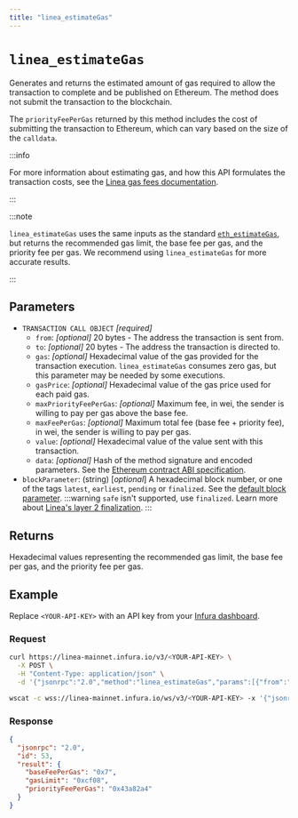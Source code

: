 ```yaml
---
title: "linea_estimateGas"
---
```



# `linea_estimateGas`

Generates and returns the estimated amount of gas required to allow the transaction to complete and be
published on Ethereum. The method does not submit the transaction to the blockchain.

The `priorityFeePerGas` returned by this method includes the cost of submitting the transaction to Ethereum, which
can vary based on the size of the `calldata`.

:::info

For more information about estimating gas, and how this API formulates the transaction costs, see the
[Linea gas fees documentation](https://docs.linea.build/build-on-linea/gas-fees).

:::

:::note

`linea_estimateGas` uses the same inputs as the standard [`eth_estimateGas`](https://docs.infura.io/api/networks/linea/json-rpc-methods/eth_estimategas),
but returns the recommended gas limit, the base fee per gas, and the priority fee per gas.
We recommend using `linea_estimateGas` for more accurate results.

:::

## Parameters

- `TRANSACTION CALL OBJECT` _\[required]_
  - `from`: _\[optional]_ 20 bytes - The address the transaction is sent from.
  - `to`: _\[optional]_ 20 bytes - The address the transaction is directed to.
  - `gas`: _\[optional]_ Hexadecimal value of the gas provided for the transaction execution. `linea_estimateGas` consumes
      zero gas, but this parameter may be needed by some executions.
  - `gasPrice`: _\[optional]_ Hexadecimal value of the gas price used for each paid gas.
  - `maxPriorityFeePerGas`: _\[optional]_ Maximum fee, in wei, the sender is willing to pay per gas above the base fee.
  - `maxFeePerGas`: _\[optional]_ Maximum total fee (base fee + priority fee), in wei, the sender is willing to pay per gas.
  - `value`: _\[optional]_ Hexadecimal value of the value sent with this transaction.
  - `data`: _\[optional]_ Hash of the method signature and encoded parameters. See the
      [Ethereum contract ABI specification](https://docs.soliditylang.org/en/latest/abi-spec.html).
- `blockParameter`: (string) [_optional_] A hexadecimal block number, or one of the tags `latest`, `earliest`, `pending` or `finalized`. See the [default block parameter](https://ethereum.org/en/developers/docs/apis/json-rpc/#default-block).
  :::warning
  `safe` isn't supported, use `finalized`.
  Learn more about [Linea's layer 2 finalization](https://docs.linea.build/developers/guides/finalized-block).
  :::

## Returns

Hexadecimal values representing the recommended gas limit, the base fee per gas, and the priority fee per gas.

## Example

Replace `<YOUR-API-KEY>` with an API key from your [Infura dashboard](https://infura.io/dashboard).

### Request

<Tabs>
  <TabItem value="cURL">

  ```bash
  curl https://linea-mainnet.infura.io/v3/<YOUR-API-KEY> \
    -X POST \
    -H "Content-Type: application/json" \
    -d '{"jsonrpc":"2.0","method":"linea_estimateGas","params":[{"from":"0x42c27251C710864Cf76f1b9918Ace3E585e6E21b","value":"0x1","gasPrice":"0x100000000","gas":"0x21000"}],"id":53}'
  ```

  </TabItem>
  <TabItem value="WSS">

  ```bash
  wscat -c wss://linea-mainnet.infura.io/ws/v3/<YOUR-API-KEY> -x '{"jsonrpc":"2.0","method":"linea_estimateGas","params":[{"from":"0x42c27251C710864Cf76f1b9918Ace3E585e6E21b","value":"0x1","gasPrice":"0x100000000","gas":"0x21000"}],"id":53}'
  ```

  </TabItem>
</Tabs>

### Response

<Tabs>
  <TabItem value="JSON">

```JSON
{
  "jsonrpc": "2.0",
  "id": 53,
  "result": {
    "baseFeePerGas": "0x7",
    "gasLimit": "0xcf08",
    "priorityFeePerGas": "0x43a82a4"
  }
}
```
  </TabItem>
</Tabs>
